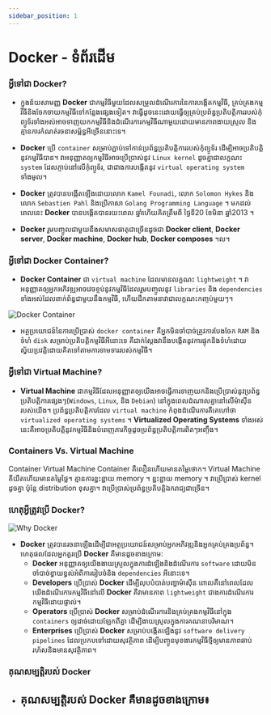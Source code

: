 ```yaml
---
sidebar_position: 1
---
```



# Docker - ទំព័រដើម

### អ្វីទៅជា Docker?

- ក្នុងន័យសាមញ្ញ **Docker** ជាកម្មវិធីមួយដែលសម្រួលដំណើរការនៃការបង្កើតកម្មវិធី, គ្រប់គ្រងកម្មវិធីនិងចែកចាយកម្មវិធីទៅកន្លែងផ្សេងទៀត។ វាធ្វើដូចនេះដោយធ្វើឲ្យគ្រប់ប្រព័ន្ធប្រតិបត្តិការរបស់កុំព្យូទ័រទាំងអស់អាចទាញយកកម្មវិធីនិងដំណើរការកម្មវិធីណាមួយដោយមានភាពងាយស្រួល និងគ្មានការកំណត់រចនាសម្ព័ន្ធអីច្រើននោះទេ។

- **Docker** ប្រើ `container` សម្រាប់ភ្ជាប់ទៅកាន់ប្រព័ន្ធប្រតិបត្តិការរបស់កុំព្យូទ័រ ដើម្បីអាចប្រតិបត្តិនូវកម្មវិធីបាន។ វាអនុញ្ញាតឲ្យកម្មវិធីអាចប្រើប្រាស់នូវ `Linux kernel` ដូចគ្នាជាលក្ខណះ `system` ដែលភ្ចាប់នៅលើកុំព្យូទ័រ, ជាជាងការបង្កើតនូវ `virtual operating system` ទាំងមូល។

- **Docker** ត្រូវបានបង្កើតឡើងដោយលោក `Kamel Founadi`, លោក `Solomon Hykes` និងលោក `Sebastien Pahl` និងប្រើភាសា `Golang Programming Language` ។ មកដល់ពេលនេះ **Docker** បានបង្កើតបានរយះពេល <CountYearComponent startYear={2013} /> ឆ្នាំហើយគិតត្រឹមពី ថ្ងៃទី20 ខែមិនា ឆ្នាំ2013 ។

- **Docker** រួមបញ្ចូលជាមួយនឹងសមាសធាតុជាច្រើនដូចជា **Docker client**, **Docker server**, **Docker machine**, **Docker hub**, **Docker composes** ។ល។

### អ្វីទៅជា Docker Container?

- **Docker Container** ជា `virtual machine` ដែលមានលក្ខណះ `lightweight` ។ វាអនុញ្ញាតឲ្យអ្នកអភិវឌ្ឍអាចវេចខ្ចប់នូវកម្មវិធីដែលរួមបញ្ចូលនូវ `libraries` និង `dependencies` ទាំងអស់ដែលពាក់ព័ន្ធជាមួយនឹងកម្មវិធី, ហើយដឹកតាមនាវាជាលក្ខណះកញ្ចប់មួយៗ។

![Docker Container](/img/docs/docker-container.jpg)

- អត្ថប្រយោជន៍នៃការប្រើប្រាស់ `docker container` គឺអ្នកមិនចាំបាច់ត្រូវការបែងចែក `RAM` និងទំហំ `disk` សម្រាប់ប្រតិបត្តិកម្មវិធីអីនោះទេ គឺជាក់ស្តែងវានឹងបង្កើតនូវការផ្ទុកនិងទំហំដោយស្វ័យប្រវត្តិដោយគិតទៅតាមការទាមទាររបស់កម្មវិធី។

### អ្វីទៅជា Virtual Machine?

- **Virtual Machine** ជាកម្មវិធីដែលអនុញ្ញាតឲ្យយើងអាចធ្វើការទាញយកនិងប្រើប្រាស់នូវប្រព័ន្ធប្រតិបត្តិការផ្សេងៗ(`Windows`, `Linux`, និង `Debian`) នៅក្នុងពេលដំណាលគ្នានៅលើម៉ាស៊ីនរបស់យើង។ ប្រព័ន្ធប្រតិបត្តិការដែល `virtual machine` កំពុងដំណើរការគឺគេហៅថា `virtualized operating systems` ។ **Virtualized Operating Systems** ទាំងអស់នេះគឺអាចប្រតិបត្តិនូវកម្មវិធីនិងបំពេញភារកិច្ចដូចប្រព័ន្ធប្រតិបត្តិការពិតៗអញ្ចឹង។

### Containers Vs. Virtual Machine

<TableComponent>
  <thead>
    <tr>
      <th>Container</th>
      <th>Virtual Machine</th>
    </tr>
  </thead>
  <tbody>
    <tr>
      <td>Container គឺលឿនហើយមានតម្លៃថោក។</td>
      <td>Virtual Machine គឺយឺតហើយមានតម្លៃថ្លៃ។</td>
    </tr>
    <tr>
      <td>គ្មានការខ្ជះខ្ជាយ memory ។</td>
      <td>ខ្ជះខ្ជាយ memory ។</td>
    </tr>
    <tr>
      <td>វាប្រើប្រាស់ kernel ដូចគ្នា ប៉ុន្តែ distribution ខុសគ្នា។</td>
      <td>វាប្រើប្រាស់ប្រព័ន្ធប្រតិបត្តិឯករាជ្យជាច្រើន។</td>
    </tr>
  </tbody>
</TableComponent>

### ហេតុអ្វីត្រូវប្រើ Docker?

![Why Docker](/img/docs/why-docker.jpg)

- **Docker** ត្រូវបានរចនាឡើងដើម្បីជាអត្ថប្រយោជន៍សម្រាប់អ្នកអភិវឌ្ឍនិងអ្នកគ្រប់គ្រងប្រព័ន្ធ។ ហេតុផលដែលអ្នកគួរប្រើ **Docker** គឺមានដូចខាងក្រោម:
  - **Docker** អនុញ្ញាតឲ្យយើងងាយស្រួលក្នុងការដំឡើងនិងដំណើរការ `software` ដោយមិនចាំបាច់ខ្វាយខ្វល់អំពីការរៀបចំនិង `dependencies` អីនោះទេ។
  - **Developers** ប្រើប្រាស់ **Docker** ដើម្បីលុបបំបាត់បញ្ហាម៉ាស៊ីន ពោលគឺនៅពេលដែលយើងដំណើរការកម្មវិធីនៅលើ **Docker** គឺវាមានភាព `lightweight` ជាងការដំណើរការកម្មវិធីដោយផ្ទាល់។
  - **Operators** ប្រើប្រាស់ **Docker** សម្រាប់ដំណើរការនិងគ្រប់គ្រងកម្មវិធីនៅក្នុង `containers` ឲ្យដាច់ដោយឡែកពីគ្នា ដើម្បីងាយស្រួលក្នុងការគណនាបរិមាណ។
  - **Enterprises** ប្រើប្រាស់ **Docker** សម្រាប់បង្កើតឡើងនូវ `software delivery pipelines` ដែលប្រកបទៅដោយសុវត្ថិភាព ដើម្បីបញ្ចូនមុខងារកម្មវិធីថ្មីឲ្យមានភាពឆាប់រហ័សនិងមានសុវត្ថិភាព។

### គុណសម្បត្តិរបស់ Docker

- គុណសម្បត្តិរបស់ Docker គឺមានដូចខាងក្រោម៖
    - 
